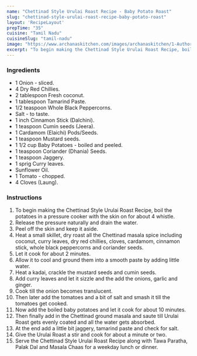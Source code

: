 ---
name: "Chettinad Style Urulai Roast Recipe - Baby Potato Roast"
slug: "chettinad-style-urulai-roast-recipe-baby-potato-roast"
layout: 'RecipeLayout'
prepTime: "35"
cuisine: "Tamil Nadu"
cuisineSlug: "tamil-nadu"
image: "https://www.archanaskitchen.com/images/archanaskitchen/1-Author/sibyl_sunitha/Chettinad_Style_Urali_Roast_Recipe_Spicy_Baby_potatoes_Roast_Recipe.jpg"
excerpt: "To begin making the Chettinad Style Urulai Roast Recipe, boil the potatoes in a pressure cooker with the skin on for about 4 whistle"
---

### Ingredients

- 1 Onion - sliced.
- 4 Dry Red Chillies.
- 2 tablespoon Fresh coconut.
- 1 tablespoon Tamarind Paste.
- 1/2 teaspoon Whole Black Peppercorns.
- Salt - to taste.
- 1 inch Cinnamon Stick (Dalchini).
- 1 teaspoon Cumin seeds (Jeera).
- 1 Cardamom (Elaichi) Pods/Seeds.
- 1 teaspoon Mustard seeds.
- 1 1/2 cup Baby Potatoes - boiled and peeled.
- 1 teaspoon Coriander (Dhania) Seeds.
- 1 teaspoon Jaggery.
- 1 sprig Curry leaves.
- Sunflower Oil.
- 1 Tomato - chopped.
- 4 Cloves (Laung).

### Instructions

1. To begin making the Chettinad Style Urulai Roast Recipe, boil the potatoes in a pressure cooker with the skin on for about 4 whistle.
1. Release the pressure naturally and drain the water.
1. Peel off the skin and keep it aside.
1. Heat a small skillet, dry roast all the Chettinad masala spice including coconut, curry leaves, dry red chillies, cloves, cardamom, cinnamon stick, whole black peppercorns and coriander seeds.
1. Let it cook for about 2 minutes.
1. Allow it to cool and ground them into a smooth paste by adding little water.
1. Heat a kadai, crackle the mustard seeds and cumin seeds.
1. Add curry leaves and let it sizzle and the add the onions, garlic and ginger.
1. Cook till the onion becomes translucent.
1. Then later add the tomatoes and a bit of salt and smash it till the tomatoes get cooked.
1. Now add the boiled baby potatoes and let it cook for about 10 minutes.
1. Then finally add in the Chettinad ground masala and saute till Urulai Roast gets evenly coated and all the water gets absorbed.
1. At the end add a little bit jaggery, tamarind paste and check for salt.
1. Give the Urulai Roast a stir and cook for about a minute or two.
1. Serve the Chettinad Style Urulai Roast Recipe along with Tawa Paratha, Palak Dal and Masala Chaas for a weekday lunch or dinner.
